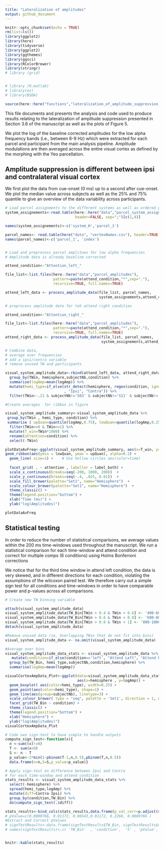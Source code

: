 ```yaml
---
title: "Lateralization of amplitudes"
output: github_document
---
```


```r
knitr::opts_chunk$set(echo = TRUE)
rm(list=ls())
library(ggplot2)
library(here)
library(tidyverse)
library(ggplot2)
library(ggthemes)
library(ggsci)
library(RColorBrewer)
library(stringr)
# library (grid)


# library (R.matlab)
# library(ez)
# library(BSDA)

source(here::here("functions","lateralization_of_amplitude_suppression_visual_cortex_functions.R" ))
```

This file documents and presents the analysis and code used to produce results relating to the lateralization of amplitude suppression presented in Section 3.6 of the manuscript as well as the plots of Figure 5.

We plot the log of the baseline corrected amplitudes for the low alpha frequency bands (i.e., between 6-9 Hz) which were extracted for each parcel and participant from the main analysis pipeline. Amplitude modulations are then averaged across the entire visual cortex as defined by the morphing with the Yeo parcellation. 

## Amplitude suppression is different between ipsi and contralateral visual cortex

We first plot the data from cue-onset (0 ms) up to a second after cue-onset.
We plot the median value across subjects as well as the 25% and 75% quantile to give an overview of the data variability across participants. 

```r

# Load parcel assignments to the different systems as well as ordered parcel names
system_assignements<-read.table(here::here("data","parcel_system_assignments.csv"), 
                                header=FALSE, sep=";")[c(1,4)]

names(system_assignements)<-c('system_H','parcel_1')

parcel_names<- read.table(here("data", "vertexNames.csv"), header=TRUE, sep=';')
names(parcel_names)<-c('parcel_1', 'index')


# Load and preprocess parcel amplitues for low alpha frequencies
# Amplitude data is already baseline corrected

attend_condition<-"Attention_left_"

file_list<-list.files(here::here("data","parcel_amplitudes"), 
                      pattern=paste(attend_condition,"*",sep="."), 
                      recursive=TRUE, full.names=TRUE)

attend_left_data <- process_amplitude_data(file_list, parcel_names, 
                                           system_assignements,attend_condition) 

# preprocess amplitude date for teh attend right condition

attend_condition<-"Attention_right_"  

file_list<-list.files(here::here("data","parcel_amplitudes"), 
                      pattern=paste(attend_condition,"*",sep="."), 
                      recursive=TRUE, full.names=TRUE)
attend_right_data <- process_amplitude_data(file_list, parcel_names, 
                                            system_assignements,attend_condition) 

# Combine data, 
# average over frequencies 
# add a ipsi/contra variable
# remove unused TW and participants

visual_system_amplitude_data<-rbind(attend_left_data, attend_right_data) %>%
  group_by(TWin, hemisphere,subjectNb,condition) %>%
  summarise(logAmp=mean(logAmp)) %>%
  mutate(hemi_type=if_else(str_detect(hemisphere, regex(condition, ignore_case = TRUE))
                           , "Ipsi", "Contra")) %>%
  filter(TWin>-.21 & subjectNb!='S03' & subjectNb!='S11' & subjectNb!='S09')

```


```r
#Create averages  for ribbon in figure

visual_system_amplitude_summary<-visual_system_amplitude_data %>% 
 group_by(TWin , hemi_type, condition) %>%
 summarise ( upQuan=quantile(logAmp,0.75), lowQuan=quantile(logAmp,0.25), logAmp=median(logAmp)) %>%
  filter(TWin>=0 & TWin<=1) %>%
  mutate(T_win=TWin*1000) %>%
  rename(attention=condition) %>%
  select(-TWin)

plotDataAvFreq<-ggplot(visual_system_amplitude_summary, aes(x=T_win, y= logAmp,  color=hemi_type, fill=hemi_type)) +
geom_ribbon(aes(ymin = lowQuan, ymax = upQuan), alpha=0.2) +
  geom_line( size=1) +    # Use hollow circles aes(color=time)
 
  facet_grid( . ~ attention , labeller = label_both) +
  scale_x_continuous(breaks=seq(-200, 1000, 200))  +
  scale_y_continuous(breaks=seq(-.4, .025, 0.01))  +
  scale_fill_brewer(palette="Set1", name="Hemisphere")  +
  scale_colour_brewer(palette="Set1", name="Hemisphere")  +
  theme_classic() + 
  theme(legend.position="bottom") +
  xlab("Time (ms)") + 
  ylab("log(Amplitudes)")

plotDataAvFreq

```

## Statistical testing

In order to reduce the number of statistical comparisons, we average values within the 200 ms time-windows used throughout the manuscript.
We run a statistical comparison for each time-window and attend condition and correct for multiple comps (6 conditions) using Holms Bonferroni corrections

We notice that for the third time window in attend left condition, the data is very skewed, and in different directions for each condition, violating the assumptions of the wilcoxon paired test. We therefore carry out a simple sign test for all conditions and time-windows in order to have comparable power and p-values across all comparisons.

```r
# Create new TW binning variable

attach(visual_system_amplitude_data)
visual_system_amplitude_data$TW_Bin[TWin > 0.4 & TWin < 0.6] <- '400-600 ms'
visual_system_amplitude_data$TW_Bin[TWin > 0.6 & TWin < 0.8] <- '600-800 ms'
visual_system_amplitude_data$TW_Bin[TWin > 0.8 & TWin < 1] <- '800-1000 ms'
detach(visual_system_amplitude_data) 

#Remove unused data (ie, Overlapping TWin that do not fit into bins)
visual_system_amplitude_data <- na.omit(visual_system_amplitude_data) 

#Average over bins
visual_system_amplitude_data_stats <- visual_system_amplitude_data %>%
   mutate(condition=if_else(condition=='left', "Attend Left", "Attend Right")) %>%
  group_by(TW_Bin, hemi_type,subjectNb,condition,hemisphere) %>%
  summarise(logAmp=mean(logAmp)) 
``` 

```r

visualCortexAmpData_Plot<-ggplot(data=visual_system_amplitude_data_stats , 
                                 aes(x=hemisphere , y=logAmp)) +
  geom_boxplot( aes(color=hemi_type), width=0.25) +
  geom_point(aes(color=hemi_type), shape=1) +
  geom_line(aes(group=subjectNb), linetype=3) +
  scale_colour_brewer( type = "seq", palette = 'Set1', direction = 1, name="") +
  facet_grid(TW_Bin ~ condition) +
  theme_classic() + 
  theme(legend.position="bottom") +
  xlab("Hemisphere") + 
  ylab("log(Amplitudes)")
visualCortexAmpData_Plot

```


```r


# Code own sign-test to have simple to handle outputs
compute_sign_test<-function(x){
  n <-sum((x)!=0)
  T <- sum(x<0)
  S <- n - T 
  p_value<-2*min(1-pbinom(T-1,n,0.5),pbinom(T,n,0.5))
  data.frame(n=n,S=S,p_value=p_value)}

# Apply sign-test on difference between Ipsi and Contra
# for each time-window and attend condition
stats_results <- visual_system_amplitude_data_stats %>%
  select(-hemisphere) %>%
  spread(hemi_type,logAmp) %>%
  mutate(diff=Contra-Ipsi) %>%
  group_by(condition,TW_Bin) %>%
  do(compute_sign_test(.$diff)) 

stats_results<-bind_cols(stats_results,data.frame(p_val_corr=p.adjust(stats_results$p_value, method = "holm")))
# pValue=c(0.0009766, 0.01172, 0.06543,0.01172, 0.2266, 0.0009766 )
#Extract and Correct pValues
# signTestResults<-data.frame(signTestResults$TW_Bin, signTestResults$condition,S,pValue,p.adjust(pValue, method = "holm"))
# names(signTestResults)<-c( 'TW_Bin'  , 'condition',  'S' , 'pValue', 'corrp')



```

```r

knitr::kable(stats_results)
```

